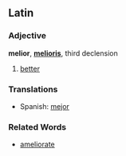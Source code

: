 ==Latin==

===Adjective===
'''melior''', '''[[melioris]]''', third declension

# [[better]]

===Translations===

*Spanish: [[mejor]]

===Related Words===
*[[ameliorate]]